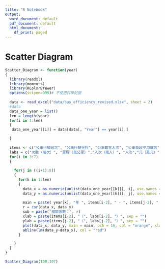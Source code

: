 ```yaml
---
title: "R Notebook"
output:
  word_document: default
  pdf_document: default
  html_document:
    df_print: paged
---
```


# Scatter Diagram
```r
Scatter_Diagram <- function(year)
{
  library(readxl)
  library(moments)
  library(RColorBrewer)
  options(scipen=999)# 不使用科學記號
  
  data <- read_excel("data/bus_efficiency_revised.xlsx", sheet = 2)
  #data
  data_one_year = list()
  len = length(year)
  for(i in 1:len)
  {
   data_one_year[[i]] = data[data[, "Year"] == year[i],]

  }
  
  items <- c("公車行駛段次", "公車行駛里程", "公車載客人次", "公車每段平均載客", "客運收入", "公車每車公里營收")
  labs = c("次數（萬次）", "里程（萬公里）","人次（萬人）", "人次","元（萬元）", "元")
  for(i in 3:7)
  {
    
    for(j in ((i+1):8))
    {
      for(k in 1:len)
      {
        data_x = as.numeric(unlist(data_one_year[[k]][, i], use.names = F))
        data_y = as.numeric(unlist(data_one_year[[k]][, j], use.names = F))
      
        main = paste( year[k], "年 ", items[i-2], " - ", items[j-2], " 分布圖",sep = "")
        r = cor(data_x, data_y)
        sub = paste("相關係數：", r)
        xlab = paste(items[i-2], "（", labs[i-2], "）", sep = "")
        ylab = paste(items[j-2], "（", labs[j-2], "）", sep = "")
        plot(data_x, data_y, main = main, pch = 16, col = "orange", xlab = xlab, ylab = ylab, cex = 0.6, sub =sub)
        abline(lm(data_y~data_x), col = "red")
      }

    }
  }
}
```


```r
Scatter_Diagram(100:107)
```
